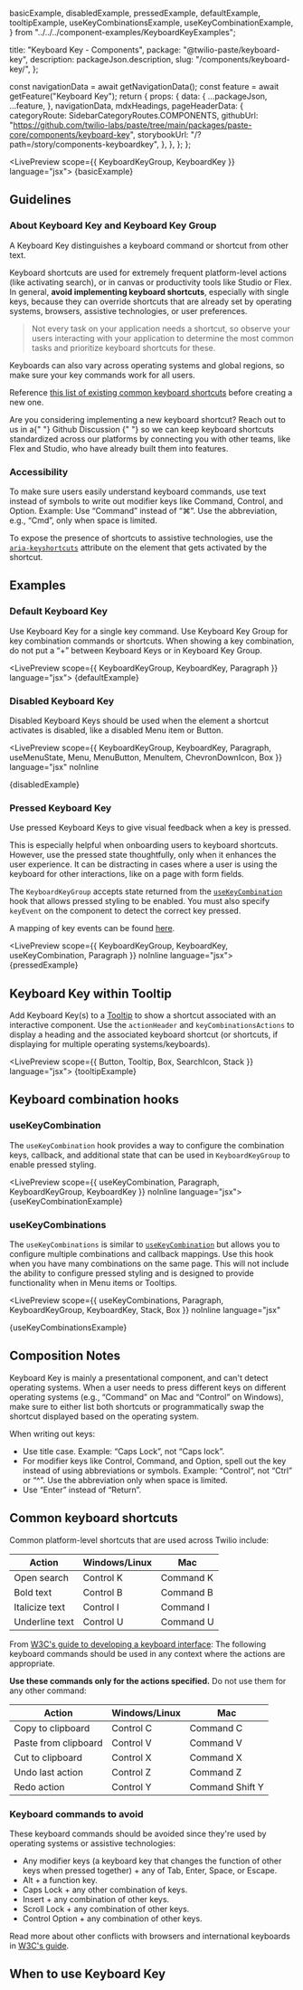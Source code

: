 
  basicExample,
  disabledExample,
  pressedExample,
  defaultExample,
  tooltipExample,
  useKeyCombinationsExample,
  useKeyCombinationExample,
} from "../../../component-examples/KeyboardKeyExamples";

  title: "Keyboard Key - Components",
  package: "@twilio-paste/keyboard-key",
  description: packageJson.description,
  slug: "/components/keyboard-key/",
};


  const navigationData = await getNavigationData();
  const feature = await getFeature("Keyboard Key");
  return {
    props: {
      data: {
        ...packageJson,
        ...feature,
      },
      navigationData,
      mdxHeadings,
      pageHeaderData: {
        categoryRoute: SidebarCategoryRoutes.COMPONENTS,
        githubUrl: "https://github.com/twilio-labs/paste/tree/main/packages/paste-core/components/keyboard-key",
        storybookUrl: "/?path=/story/components-keyboardkey",
      },
    },
  };
};

<LivePreview scope={{ KeyboardKeyGroup, KeyboardKey }} language="jsx">
  {basicExample}
</LivePreview>

## Guidelines

### About Keyboard Key and Keyboard Key Group

A Keyboard Key distinguishes a keyboard command or shortcut from other text.

Keyboard shortcuts are used for extremely frequent platform-level actions (like activating search), or in canvas or productivity tools like Studio or Flex. In general, **avoid implementing keyboard shortcuts**, especially with single keys, because they can override shortcuts that are already set by operating systems, browsers, assistive technologies, or user preferences.

<Box marginBottom="space60">
  <Blockquote url="https://www.nngroup.com/articles/ui-copy/#guidelines-for-command-shortcuts">
    <BlockquoteContent>
      Not every task on your application needs a shortcut, so observe your users interacting with your application to
      determine the most common tasks and prioritize keyboard shortcuts for these.
    </BlockquoteContent>
    <BlockquoteCitation
      author="Nielsen Norman Group"
      source="UI Copy: UX Guidelines for Command Names and Keyboard Shortcuts"
    />
  </Blockquote>
</Box>

Keyboards can also vary across operating systems and global regions, so make sure your key commands work for all users.

Reference [this list of existing common keyboard shortcuts](#common-keyboard-shortcuts) before creating a new one.

<Box marginBottom="space60">
  <Callout variant="neutral">
    <CalloutHeading>Are you considering implementing a new keyboard shortcut?</CalloutHeading>
    <CalloutText>
      Reach out to us in a{" "}
      <Anchor
        href="https://github.com/twilio-labs/paste/discussions"
        showExternal={true}
        i18nExternalLinkLabel="Navigates to Paste Github Discussions"
      >
        Github Discussion
      </Anchor>{" "}
      so we can keep keyboard shortcuts standardized across our platforms by connecting you with other teams, like Flex
      and Studio, who have already built them into features.
    </CalloutText>
  </Callout>
</Box>

### Accessibility

To make sure users easily understand keyboard commands, use text instead of symbols to write out modifier keys like Command, Control, and Option. Example: Use “Command” instead of “⌘”. Use the abbreviation, e.g., “Cmd”, only when space is limited.

To expose the presence of shortcuts to assistive technologies, use the [`aria-keyshortcuts`](https://developer.mozilla.org/en-US/docs/Web/Accessibility/ARIA/Attributes/aria-keyshortcuts) attribute on the element that gets activated by the shortcut.

## Examples

### Default Keyboard Key

Use Keyboard Key for a single key command. Use Keyboard Key Group for key combination commands or shortcuts. When showing a key combination, do not put a “+” between Keyboard Keys or in Keyboard Key Group.

<LivePreview scope={{ KeyboardKeyGroup, KeyboardKey, Paragraph }} language="jsx">
  {defaultExample}
</LivePreview>

### Disabled Keyboard Key

Disabled Keyboard Keys should be used when the element a shortcut activates is disabled, like a disabled Menu item or Button.

<LivePreview
  scope={{ KeyboardKeyGroup, KeyboardKey, Paragraph, useMenuState, Menu, MenuButton, MenuItem, ChevronDownIcon, Box }}
  language="jsx"
  noInline
>
  {disabledExample}
</LivePreview>

### Pressed Keyboard Key

Use pressed Keyboard Keys to give visual feedback when a key is pressed.

This is especially helpful when onboarding users to keyboard shortcuts. However, use the pressed state thoughtfully, only when it enhances the user experience. It can be distracting in cases where a user is using the keyboard for other interactions, like on a page with form fields.

The `KeyboardKeyGroup` accepts state returned from the [`useKeyCombination`](#usekeycombination) hook that allows pressed styling to be enabled. You must also specify `keyEvent` on the component to detect the correct key pressed.

A mapping of key events can be found [here](https://www.freecodecamp.org/news/javascript-keycode-list-keypress-event-key-codes/).

<LivePreview scope={{ KeyboardKeyGroup, KeyboardKey, useKeyCombination, Paragraph }} noInline language="jsx">
  {pressedExample}
</LivePreview>

## Keyboard Key within Tooltip

Add Keyboard Key(s) to a [Tooltip](/components/tooltip) to show a shortcut associated with an interactive component. Use the `actionHeader` and `keyCombinationsActions` to display a heading and the associated keyboard shortcut (or shortcuts, if displaying for multiple operating systems/keyboards).

<LivePreview scope={{ Button, Tooltip, Box, SearchIcon, Stack }} language="jsx">
  {tooltipExample}
</LivePreview>

## Keyboard combination hooks

### useKeyCombination

The `useKeyCombination` hook provides a way to configure the combination keys, callback, and additional state that can be used in `KeyboardKeyGroup` to enable pressed styling.

<LivePreview scope={{ useKeyCombination, Paragraph, KeyboardKeyGroup, KeyboardKey }} noInline language="jsx">
  {useKeyCombinationExample}
</LivePreview>

### useKeyCombinations

The `useKeyCombinations` is similar to [`useKeyCombination`](#useKeyCombination) but allows you to configure multiple combinations and callback mappings. Use this hook when you have many combinations on the same page. This will not include the ability to configure pressed styling and is designed to provide functionality when in Menu items or Tooltips.

<LivePreview
  scope={{ useKeyCombinations, Paragraph, KeyboardKeyGroup, KeyboardKey, Stack, Box }}
  noInline
  language="jsx"
>
  {useKeyCombinationsExample}
</LivePreview>

## Composition Notes

Keyboard Key is mainly a presentational component, and can't detect operating systems. When a user needs to press different keys on different operating systems (e.g., “Command” on Mac and “Control” on Windows), make sure to either list both shortcuts or programmatically swap the shortcut displayed based on the operating system.

When writing out keys:

- Use title case. Example: “Caps Lock”, not “Caps lock”.
- For modifier keys like Control, Command, and Option, spell out the key instead of using abbreviations or symbols. Example: “Control”, not “Ctrl” or “^”. Use the abbreviation only when space is limited.
- Use “Enter” instead of “Return”.

## Common keyboard shortcuts

Common platform-level shortcuts that are used across Twilio include:

<Box marginBottom="space60">
  <Table>
    <THead>
      <Tr>
        <Th>Action</Th>
        <Th>Windows/Linux</Th>
        <Th>Mac</Th>
      </Tr>
    </THead>
    <TBody>
      <Tr>
        <Td>Open search</Td>
        <Td>
          <KeyboardKeyGroup>
            <KeyboardKey>Control</KeyboardKey>
            <KeyboardKey>K</KeyboardKey>
          </KeyboardKeyGroup>
        </Td>
        <Td>
          <KeyboardKeyGroup>
            <KeyboardKey>Command</KeyboardKey>
            <KeyboardKey>K</KeyboardKey>
          </KeyboardKeyGroup>
        </Td>
      </Tr>
      <Tr>
        <Td>Bold text</Td>
        <Td>
          <KeyboardKeyGroup>
            <KeyboardKey>Control</KeyboardKey>
            <KeyboardKey>B</KeyboardKey>
          </KeyboardKeyGroup>
        </Td>
        <Td>
          <KeyboardKeyGroup>
            <KeyboardKey>Command</KeyboardKey>
            <KeyboardKey>B</KeyboardKey>
          </KeyboardKeyGroup>
        </Td>
      </Tr>
      <Tr>
        <Td>Italicize text</Td>
        <Td>
          <KeyboardKeyGroup>
            <KeyboardKey>Control</KeyboardKey>
            <KeyboardKey>I</KeyboardKey>
          </KeyboardKeyGroup>
        </Td>
        <Td>
          <KeyboardKeyGroup>
            <KeyboardKey>Command</KeyboardKey>
            <KeyboardKey>I</KeyboardKey>
          </KeyboardKeyGroup>
        </Td>
      </Tr>
      <Tr>
        <Td>Underline text</Td>
        <Td>
          <KeyboardKeyGroup>
            <KeyboardKey>Control</KeyboardKey>
            <KeyboardKey>U</KeyboardKey>
          </KeyboardKeyGroup>
        </Td>
        <Td>
          <KeyboardKeyGroup>
            <KeyboardKey>Command</KeyboardKey>
            <KeyboardKey>U</KeyboardKey>
          </KeyboardKeyGroup>
        </Td>
      </Tr>
    </TBody>
  </Table>
</Box>

From [W3C's guide to developing a keyboard interface](https://www.w3.org/WAI/ARIA/apg/practices/keyboard-interface/#keyassignmentconventionsforcommonfunctions):
The following keyboard commands should be used in any context where the actions are appropriate.

**Use these commands only for the actions specified.** Do not use them for any other command:

<Box marginBottom="space60">
  <Table>
    <THead>
      <Tr>
        <Th>Action</Th>
        <Th>Windows/Linux</Th>
        <Th>Mac</Th>
      </Tr>
    </THead>
    <TBody>
      <Tr>
        <Td>Copy to clipboard</Td>
        <Td>
          <KeyboardKeyGroup>
            <KeyboardKey>Control</KeyboardKey>
            <KeyboardKey>C</KeyboardKey>
          </KeyboardKeyGroup>
        </Td>
        <Td>
          <KeyboardKeyGroup>
            <KeyboardKey>Command</KeyboardKey>
            <KeyboardKey>C</KeyboardKey>
          </KeyboardKeyGroup>
        </Td>
      </Tr>
      <Tr>
        <Td>Paste from clipboard</Td>
        <Td>
          <KeyboardKeyGroup>
            <KeyboardKey>Control</KeyboardKey>
            <KeyboardKey>V</KeyboardKey>
          </KeyboardKeyGroup>
        </Td>
        <Td>
          <KeyboardKeyGroup>
            <KeyboardKey>Command</KeyboardKey>
            <KeyboardKey>V</KeyboardKey>
          </KeyboardKeyGroup>
        </Td>
      </Tr>
      <Tr>
        <Td>Cut to clipboard</Td>
        <Td>
          <KeyboardKeyGroup>
            <KeyboardKey>Control</KeyboardKey>
            <KeyboardKey>X</KeyboardKey>
          </KeyboardKeyGroup>
        </Td>
        <Td>
          <KeyboardKeyGroup>
            <KeyboardKey>Command</KeyboardKey>
            <KeyboardKey>X</KeyboardKey>
          </KeyboardKeyGroup>
        </Td>
      </Tr>
      <Tr>
        <Td>Undo last action</Td>
        <Td>
          <KeyboardKeyGroup>
            <KeyboardKey>Control</KeyboardKey>
            <KeyboardKey>Z</KeyboardKey>
          </KeyboardKeyGroup>
        </Td>
        <Td>
          <KeyboardKeyGroup>
            <KeyboardKey>Command</KeyboardKey>
            <KeyboardKey>Z</KeyboardKey>
          </KeyboardKeyGroup>
        </Td>
      </Tr>
      <Tr>
        <Td>Redo action</Td>
        <Td>
          <KeyboardKeyGroup>
            <KeyboardKey>Control</KeyboardKey>
            <KeyboardKey>Y</KeyboardKey>
          </KeyboardKeyGroup>
        </Td>
        <Td>
          <KeyboardKeyGroup>
            <KeyboardKey>Command</KeyboardKey>
            <KeyboardKey>Shift</KeyboardKey>
            <KeyboardKey>Y</KeyboardKey>
          </KeyboardKeyGroup>
        </Td>
      </Tr>
    </TBody>
  </Table>
</Box>

### Keyboard commands to avoid

These keyboard commands should be avoided since they're used by operating systems or assistive technologies:

- Any modifier keys (a keyboard key that changes the function of other keys when pressed together) + any of <KeyboardKey>Tab</KeyboardKey>, <KeyboardKey>Enter</KeyboardKey>, <KeyboardKey>Space</KeyboardKey>, or <KeyboardKey>Escape</KeyboardKey>.
- <KeyboardKey>Alt</KeyboardKey> + a function key.
- <KeyboardKey>Caps Lock</KeyboardKey> + any other combination of keys.
- <KeyboardKey>Insert</KeyboardKey> + any combination of other keys.
- <KeyboardKey>Scroll Lock</KeyboardKey> + any combination of other keys.
- <KeyboardKeyGroup>
    <KeyboardKey>Control</KeyboardKey>
    <KeyboardKey>Option</KeyboardKey>
  </KeyboardKeyGroup> + any combination of other keys.

Read more about other conflicts with browsers and international keyboards in [W3C's guide](https://www.w3.org/WAI/ARIA/apg/practices/keyboard-interface/#keyboardshortcuts).

## When to use Keyboard Key

<DoDont>
  <Do title="Do" body="Implement keyboard shortcuts for extremely frequent platform-level actions." center />
  <Dont
    title="Don't"
    body="Don't implement keyboard shortcuts, especially single keys, for actions that aren't platform-level or for a canvas productivity tool. They should be used when there's already a high level of engagement and interaction on an action, and not as a way to increase engagement."
    center
  />
  <Do title="Do" body="Use full words for modifier keys, such as “Command” and “Control”." center />
  <Dont
    title="Don't"
    body="Don't use symbols like “⌘”. Only use abbreviations like “Cmd” when space is limited."
    center
  />
  <Do title="Do" body="For key combinations, place Keyboard Keys next to each other separated by a space." center />
  <Dont title="Don't" body="Don't use a “+” between key combinations." center />
  <Do
    title="Do"
    body="Use the aria-keyshortcuts on the focusable element to announce to users with screen readers"
    center
  />
</DoDont>

